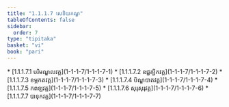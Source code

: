 ```yaml
---
title: "1.1.1.7 សេខិយកណ្ឌ"
tableOfContents: false
sidebar:
  order: 7
type: "tipitaka"
basket: "vi"
book: "pari"
---
```



<DynamicBreadcrumb />



<TableOfContents book="pari" section="1.1.1.7">
* [1.1.1.7.1 បរិមណ្ឌលវគ្គ](1-1-1-7/1-1-1-7-1)
* [1.1.1.7.2 ឧជ្ជគ្ឃិកវគ្គ](1-1-1-7/1-1-1-7-2)
* [1.1.1.7.3 ខម្ភកតវគ្គ](1-1-1-7/1-1-1-7-3)
* [1.1.1.7.4 បិណ្ឌបាតវគ្គ](1-1-1-7/1-1-1-7-4)
* [1.1.1.7.5 កពឡវគ្គ](1-1-1-7/1-1-1-7-5)
* [1.1.1.7.6 សុរុសុរុវគ្គ](1-1-1-7/1-1-1-7-6)
* [1.1.1.7.7 បាទុកវគ្គ](1-1-1-7/1-1-1-7-7)
</TableOfContents>